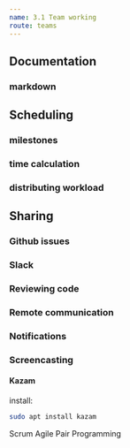 ```yaml
---
name: 3.1 Team working
route: teams
---
```

## Documentation

### markdown

## Scheduling

### milestones

### time calculation

### distributing workload

## Sharing

### Github issues

### Slack

### Reviewing code

### Remote communication

### Notifications

### Screencasting


#### Kazam

install: 
```sh
sudo apt install kazam
```

Scrum
Agile
Pair Programming